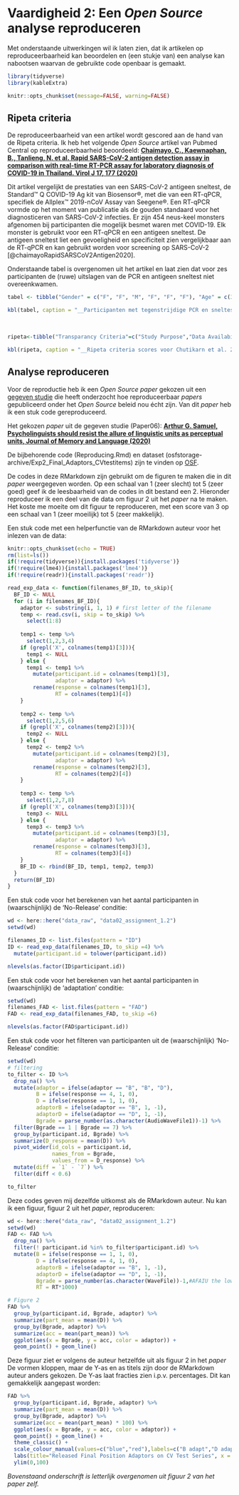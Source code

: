# Vaardigheid 2: Een _Open Source_ analyse reproduceren

Met onderstaande uitwerkingen wil ik laten zien, dat ik artikelen op reproduceerbaarheid kan beoordelen en (een stukje van) een analyse kan nabootsen waarvan de gebruikte code openbaar is gemaakt.

```r
library(tidyverse)
library(kableExtra)

knitr::opts_chunk$set(message=FALSE, warning=FALSE)
```

## Ripeta criteria

De reproduceerbaarheid van een artikel wordt gescored aan de hand van de Ripeta criteria. Ik heb het volgende _Open Source_ artikel van Pubmed Central op reproduceerbaarheid beoordeeld: __[Chaimayo, C., Kaewnaphan, B., Tanlieng, N. et al. Rapid SARS-CoV-2 antigen detection assay in comparison with real-time RT-PCR assay for laboratory diagnosis of COVID-19 in Thailand. Virol J 17, 177 (2020)](https://doi.org/10.1186/s12985-020-01452-5)__ 

Dit artikel vergelijkt de prestaties van een SARS-CoV-2 antigeen sneltest, de Standard™ Q COVID-19 Ag kit van Biosensor®, met die van een RT-qPCR, specifiek de Allplex™ 2019-nCoV Assay van Seegene®. Een RT-qPCR vormde op het moment van publicatie als de gouden standaard voor het diagnosticeren van SARS-CoV-2 infecties. Er zijn 454 neus-keel monsters afgenomen bij participanten die mogelijk besmet waren met COVID-19. Elk monster is gebruikt voor een RT-qPCR en een antigeen sneltest. De antigeen sneltest liet een gevoeligheid en specificiteit zien vergelijkbaar aan de RT-qPCR en kan gebruikt worden voor screening op SARS-CoV-2 [@chaimayoRapidSARSCoV2Antigen2020].

Onderstaande tabel is overgenomen uit het artikel en laat zien dat voor zes participanten de (ruwe) uitslagen van de PCR en antigeen sneltest niet overeenkwamen.

```r
tabel <- tibble("Gender" = c("F", "F", "M", "F", "F", "F"), "Age" = c(33, 67, 75, 61, 83, 64), "Initial diagnosis" = c("Pneumonia", rep("Pre-operative", 5)), "Specimen type" = rep("NP swab + throat swab", 6), "PCR Ct-value E" = c("31.18", rep("> 40", 5)), "PCR Ct-value RdRP" = c("39.20", rep("> 40", 5)), "PCR Ct-value N" = c("35.54", rep("> 40", 5)), "Rapid Ag test result" = c("Negative", rep("Positive", 2), rep("Positive (weakly)", 3)), "Interpretation" = c("False negative", rep("False positive", 5)))

kbl(tabel, caption = "__Participanten met tegenstrijdige PCR en sneltest uitslagen__") %>% kable_styling(full_width = F, bootstrap_options = "striped", position = "left") %>% footnote(general_title = "Data letterlijk overgenomen van @chaimayoRapidSARSCoV2Antigen2020") %>% column_spec(9, bold = TRUE)
```

<br>
```r
ripeta<-tibble("Transparancy Criteria"=c("Study Purpose","Data Availability Statement","Data Location","Study Location","Author Review","Ethics Statement","Funding Statement","Code Availability"),"Definition"=c("A concise statement in the introduction of the article, often in the last paragraph, that establishes the reason the research was conducted. Also called the study objective.","A statement, in an individual section offset from the main body of text, that explains how or if one can access a study’s data. The title of the section may vary, but it must explicitly mention data; it is therefore distinct from a supplementary materials section.","Where the article’s data can be accessed, either raw or processed.","Author has stated in the methods section where the study took place or the data’s country/region of origin.","The professionalism of the contact information that the author has provided in the manuscript.","A statement within the manuscript indicating any ethical concerns, including the presence of sensitive data.","A statement within the manuscript indicating whether or not the authors received funding for their research.","Authors have shared access to the most updated code that they used in their study, including code used for analysis."),"Response Type"=c("Binary","Binary","Found Value","Binary; Found Value","Found Value","Binary","Binary","Binary"),Score=c("TRUE","TRUE","All data generated or analysed are included in the published article and its additional files.","Bangkok, Thailand","Navin Horthongham is corresponding author. navin.hor@mahidol.ac.th","TRUE","TRUE","FALSE"))

kbl(ripeta, caption = "__Ripeta criteria scores voor Chutikarn et al. 2020__")
```

## Analyse reproduceren

Voor de reproductie heb ik een _Open Source_ _paper_ gekozen uit een [gegeven studie](https://www.r-bloggers.com/2022/03/newish-paper-share-the-code-not-just-the-data-a-case-study-of-the-reproducibility-of-jml-articles-published-under-the-open-data-policy/) die heeft onderzocht hoe reproduceerbaar _papers_ gepubliceerd onder het _Open Source_ beleid nou écht zijn. Van dit _paper_ heb ik een stuk code gereproduceerd.

Het gekozen _paper_ uit de gegeven studie (Paper06): __[Arthur G. Samuel, Psycholinguists should resist the allure of linguistic units as perceptual units, Journal of Memory and Language (2020)](https://doi.org/10.1016/j.jml.2019.104070)__ 

De bijbehorende code (Reproducing.Rmd) en dataset (osfstorage-archive/Exp2_Final_Adaptors_CVtestitems) zijn te vinden op [OSF](https://osf.io/s794v/).

De codes in deze RMarkdown zijn gebruikt om de figuren te maken die in dit _paper_ weergegeven worden. Op een schaal van 1 (zeer slecht) tot 5 (zeer goed) geef ik de leesbaarheid van de codes in dit bestand een 2. Hieronder reproduceer ik een deel van de data om figuur 2 uit het _paper_ na te maken. Het koste me moeite om dit figuur te reproduceren, met een score van 3 op een schaal van 1 (zeer moeilijk) tot 5 (zeer makkelijk).

Een stuk code met een helperfunctie van de RMarkdown auteur voor het inlezen van de data:

```r
knitr::opts_chunk$set(echo = TRUE)
rm(list=ls())
if(!require(tidyverse)){install.packages('tidyverse')}
if(!require(lme4)){install.packages('lme4')}
if(!require(readr)){install.packages('readr')}

read_exp_data <- function(filenames_BF_ID, to_skip){
  BF_ID <- NULL
  for (i in filenames_BF_ID){
    adaptor <- substring(i, 1, 1) # first letter of the filename
    temp <- read.csv(i, skip = to_skip) %>% 
      select(1:8)
    
    temp1 <- temp %>%
      select(1,2,3,4)
    if (grepl('X', colnames(temp1)[3])){
      temp1 <- NULL
    } else {
      temp1 <- temp1 %>%
        mutate(participant.id = colnames(temp1)[3],
               adaptor = adaptor) %>%
        rename(response = colnames(temp1)[3],
               RT = colnames(temp1)[4])
    }
    
    temp2 <- temp %>%
      select(1,2,5,6)
    if (grepl('X', colnames(temp2)[3])){
      temp2 <- NULL
    } else {
      temp2 <- temp2 %>%
        mutate(participant.id = colnames(temp2)[3],
               adaptor = adaptor) %>%
        rename(response = colnames(temp2)[3],
               RT = colnames(temp2)[4])
    }
    
    temp3 <- temp %>%
      select(1,2,7,8)
    if (grepl('X', colnames(temp3)[3])){
      temp3 <- NULL
    } else {
      temp3 <- temp3 %>%
        mutate(participant.id = colnames(temp3)[3],
               adaptor = adaptor) %>%
        rename(response = colnames(temp3)[3],
               RT = colnames(temp3)[4])
    }
    BF_ID <- rbind(BF_ID, temp1, temp2, temp3)
  }
  return(BF_ID)
} 
```

Een stuk code voor het berekenen van het aantal participanten in (waarschijnlijk) de 'No-Release' conditie:

```r
wd <- here::here("data_raw", "data02_assignment_1.2")
setwd(wd)

filenames_ID <- list.files(pattern = "ID")
ID <- read_exp_data(filenames_ID, to_skip =4) %>%
  mutate(participant.id = tolower(participant.id)) 

nlevels(as.factor(ID$participant.id))
```

Een stuk code voor het berekenen van het aantal participanten in (waarschijnlijk) de 'adaptation' conditie:

```r
setwd(wd)
filenames_FAD <- list.files(pattern = "FAD")
FAD <- read_exp_data(filenames_FAD, to_skip =6)

nlevels(as.factor(FAD$participant.id))
```

Een stuk code voor het filteren van participanten uit de (waarschijnlijk) 'No-Release' conditie:

```r
setwd(wd)
# filtering
to_filter <- ID %>%
  drop_na() %>%
  mutate(adaptor = ifelse(adaptor == "B", "B", "D"),
         B = ifelse(response == 4, 1, 0),
         D = ifelse(response == 1, 1, 0),
         adaptorB = ifelse(adaptor == "B", 1, -1),
         adaptorD = ifelse(adaptor == "D", 1, -1),
         Bgrade = parse_number(as.character(AudioWaveFile1))-1) %>%
  filter(Bgrade == 1 | Bgrade == 7) %>%
  group_by(participant.id, Bgrade) %>%
  summarize(D_response = mean(D)) %>%
  pivot_wider(id_cols = participant.id, 
              names_from = Bgrade, 
              values_from = D_response) %>%
  mutate(diff = `1` - `7`) %>%
  filter(diff < 0.6) 

to_filter
```

Deze codes geven mij dezelfde uitkomst als de RMarkdown auteur. Nu kan ik een figuur, figuur 2 uit het _paper_, reproduceren:

```r
wd <- here::here("data_raw", "data02_assignment_1.2")
setwd(wd)
FAD <- FAD %>%
  drop_na() %>%
  filter(! participant.id %in% to_filter$participant.id) %>%
  mutate(B = ifelse(response == 1, 1, 0),
         D = ifelse(response == 4, 1, 0),
         adaptorB = ifelse(adaptor == "B", 1, -1),
         adaptorD = ifelse(adaptor == "D", 1, -1),
         Bgrade = parse_number(as.character(WaveFile))-1,#AFAIU the lower the number the closer to B, but I might be wrong
         RT = RT*1000) 

# Figure 2
FAD %>%
  group_by(participant.id, Bgrade, adaptor) %>%
  summarize(part_mean = mean(D)) %>%
  group_by(Bgrade, adaptor) %>%
  summarize(acc = mean(part_mean)) %>%
  ggplot(aes(x = Bgrade, y = acc, color = adaptor)) +
  geom_point() + geom_line()
```

Deze figuur ziet er volgens de auteur hetzelfde uit als figuur 2 in het _paper_ De vormen kloppen, maar de Y-as en as titels zijn door de RMarkdown auteur anders gekozen. De Y-as laat fracties zien i.p.v. percentages. Dit kan gemakkelijk aangepast worden:

```r
FAD %>%
  group_by(participant.id, Bgrade, adaptor) %>%
  summarize(part_mean = mean(D)) %>%
  group_by(Bgrade, adaptor) %>%
  summarize(acc = mean(part_mean) * 100) %>%
  ggplot(aes(x = Bgrade, y = acc, color = adaptor)) +
  geom_point() + geom_line() +
  theme_classic() +
  scale_colour_manual(values=c("blue","red"),labels=c("B adapt","D adapt"), name = "") +
  labs(title="Released Final Position Adaptors on CV Test Series", x = "Continuum Step", y = "Percent \"d\" Report") +
  ylim(0,100)
```

_Bovenstaand onderschrift is letterlijk overgenomen uit figuur 2 van het paper zelf._
